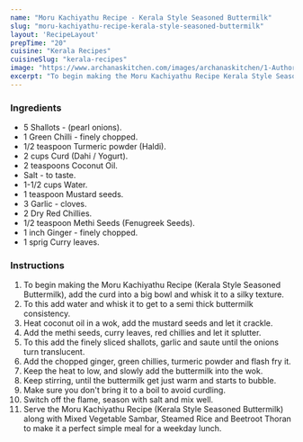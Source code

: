 ---
name: "Moru Kachiyathu Recipe - Kerala Style Seasoned Buttermilk"
slug: "moru-kachiyathu-recipe-kerala-style-seasoned-buttermilk"
layout: 'RecipeLayout'
prepTime: "20"
cuisine: "Kerala Recipes"
cuisineSlug: "kerala-recipes"
image: "https://www.archanaskitchen.com/images/archanaskitchen/1-Author/nithya.anantham/Moru_Kachiyathu_Recipe_Mor_Kuzhambu_with_onions-2_1600.jpg"
excerpt: "To begin making the Moru Kachiyathu Recipe Kerala Style Seasoned Buttermilk, add the curd into a big bowl and whisk it to a silky texture"
---

### Ingredients

- 5 Shallots - (pearl onions).
- 1 Green Chilli - finely chopped.
- 1/2 teaspoon Turmeric powder (Haldi).
- 2 cups Curd (Dahi / Yogurt).
- 2 teaspoons Coconut Oil.
- Salt - to taste.
- 1-1/2 cups Water.
- 1 teaspoon Mustard seeds.
- 3 Garlic - cloves.
- 2 Dry Red Chillies.
- 1/2 teaspoon Methi Seeds (Fenugreek Seeds).
- 1 inch Ginger - finely chopped.
- 1 sprig Curry leaves.

### Instructions

1. To begin making the Moru Kachiyathu Recipe (Kerala Style Seasoned Buttermilk), add the curd into a big bowl and whisk it to a silky texture.
1. To this add water and whisk it to get to a semi thick buttermilk consistency.
1. Heat coconut oil in a wok, add the mustard seeds and let it crackle.
1. Add the methi seeds, curry leaves, red chillies and let it splutter.
1. To this add the finely sliced shallots, garlic and saute until the onions turn translucent.
1. Add the chopped ginger, green chillies, turmeric powder and flash fry it.
1. Keep the heat to low, and slowly add the buttermilk into the wok.
1. Keep stirring, until the buttermilk get just warm and starts to bubble.
1. Make sure you don't bring it to a boil to avoid curdling.
1. Switch off the flame, season with salt and mix well.
1. Serve the Moru Kachiyathu Recipe (Kerala Style Seasoned Buttermilk) along with Mixed Vegetable Sambar, Steamed Rice and Beetroot Thoran to make it a perfect simple meal for a weekday lunch.
